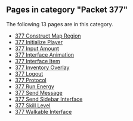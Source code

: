 <!-- DO NOT EDIT BELOW THIS LINE, OR CHANGE THIS COMMENT, CODE AUTOMATICALLY GENERATED BY category.sh -->
== '''Pages in category "Packet 377"''' ==
The following 13 pages are in this category.
* [[377 Construct Map Region]]
* [[377 Initialize Player]]
* [[377 Input Amount]]
* [[377 Interface Animation]]
* [[377 Interface Item]]
* [[377 Inventory Overlay]]
* [[377 Logout]]
* [[377 Protocol]]
* [[377 Run Energy]]
* [[377 Send Message]]
* [[377 Send Sidebar Interface]]
* [[377 Skill Level]]
* [[377 Walkable Interface]]
